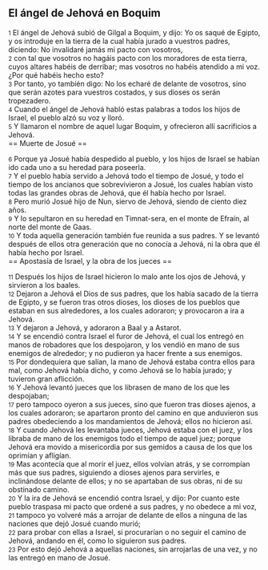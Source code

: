 == El ángel de Jehová en Boquim ==

{{anchor|1}} <small>1</small> El ángel de Jehová subió de Gilgal a Boquim, y dijo: Yo os saqué de Egipto, y os introduje en la tierra de la cual había jurado a vuestros padres, diciendo: No invalidaré jamás mi pacto con vosotros,<br>
{{anchor|2}} <small>2</small> con tal que vosotros no hagáis pacto con los moradores de esta tierra, cuyos altares habéis de derribar; mas vosotros no habéis atendido a mi voz. ¿Por qué habéis hecho esto?<br>
{{anchor|3}} <small>3</small> Por tanto, yo también digo: No los echaré de delante de vosotros, sino que serán azotes para vuestros costados, y sus dioses os serán tropezadero.<br>
{{anchor|4}} <small>4</small> Cuando el ángel de Jehová habló estas palabras a todos los hijos de Israel, el pueblo alzó su voz y lloró.<br>
{{anchor|5}} <small>5</small> Y llamaron el nombre de aquel lugar Boquim, y ofrecieron allí sacrificios a Jehová.<br>
== Muerte de Josué  ==

{{anchor|6}} <small>6</small> Porque ya Josué había despedido al pueblo, y los hijos de Israel se habían ido cada uno a su heredad para poseerla.<br>
{{anchor|7}} <small>7</small> Y el pueblo había servido a Jehová todo el tiempo de Josué, y todo el tiempo de los ancianos que sobrevivieron a Josué, los cuales habían visto todas las grandes obras de Jehová, que él había hecho por Israel.<br>
{{anchor|8}} <small>8</small> Pero murió Josué hijo de Nun, siervo de Jehová, siendo de ciento diez años.<br>
{{anchor|9}} <small>9</small> Y lo sepultaron en su heredad en Timnat-sera, en el monte de Efraín, al norte del monte de Gaas.<br>
{{anchor|10}} <small>10</small> Y toda aquella generación también fue reunida a sus padres. Y se levantó después de ellos otra generación que no conocía a Jehová, ni la obra que él había hecho por Israel.<br>
== Apostasía de Israel, y la obra de los jueces ==

{{anchor|11}} <small>11</small> Después los hijos de Israel hicieron lo malo ante los ojos de Jehová, y sirvieron a los baales.<br>
{{anchor|12}} <small>12</small> Dejaron a Jehová el Dios de sus padres, que los había sacado de la tierra de Egipto, y se fueron tras otros dioses, los dioses de los pueblos que estaban en sus alrededores, a los cuales adoraron; y provocaron a ira a Jehová.<br>
{{anchor|13}} <small>13</small> Y dejaron a Jehová, y adoraron a Baal y a Astarot.<br>
{{anchor|14}} <small>14</small> Y se encendió contra Israel el furor de Jehová, el cual los entregó en manos de robadores que los despojaron, y los vendió en mano de sus enemigos de alrededor; y no pudieron ya hacer frente a sus enemigos.<br>
{{anchor|15}} <small>15</small> Por dondequiera que salían, la mano de Jehová estaba contra ellos para mal, como Jehová había dicho, y como Jehová se lo había jurado; y tuvieron gran aflicción.<br>
{{anchor|16}} <small>16</small> Y Jehová levantó jueces que los librasen de mano de los que les despojaban;<br>
{{anchor|17}} <small>17</small> pero tampoco oyeron a sus jueces, sino que fueron tras dioses ajenos, a los cuales adoraron; se apartaron pronto del camino en que anduvieron sus padres obedeciendo a los mandamientos de Jehová; ellos no hicieron así.<br>
{{anchor|18}} <small>18</small> Y cuando Jehová les levantaba jueces, Jehová estaba con el juez, y los libraba de mano de los enemigos todo el tiempo de aquel juez; porque Jehová era movido a misericordia por sus gemidos a causa de los que los oprimían y afligían.<br>
{{anchor|19}} <small>19</small> Mas acontecía que al morir el juez, ellos volvían atrás, y se corrompían más que sus padres, siguiendo a dioses ajenos para servirles, e inclinándose delante de ellos; y no se apartaban de sus obras, ni de su obstinado camino.<br>
{{anchor|20}} <small>20</small> Y la ira de Jehová se encendió contra Israel, y dijo: Por cuanto este pueblo traspasa mi pacto que ordené a sus padres, y no obedece a mi voz,<br>
{{anchor|21}} <small>21</small> tampoco yo volveré más a arrojar de delante de ellos a ninguna de las naciones que dejó Josué cuando murió;<br>
{{anchor|22}} <small>22</small> para probar con ellas a Israel, si procurarían o no seguir el camino de Jehová, andando en él, como lo siguieron sus padres.<br>
{{anchor|23}} <small>23</small> Por esto dejó Jehová a aquellas naciones, sin arrojarlas de una vez, y no las entregó en mano de Josué.<br>
